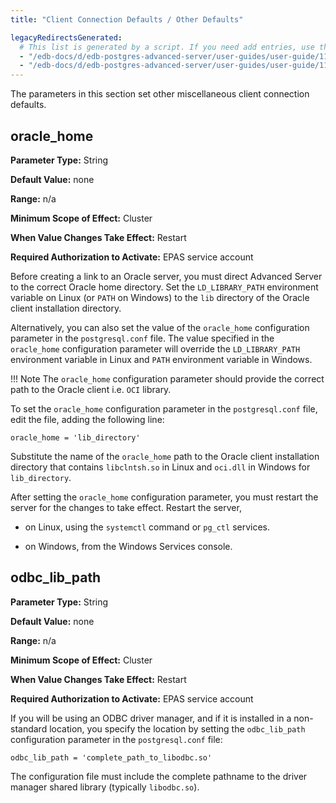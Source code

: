 ```yaml
---
title: "Client Connection Defaults / Other Defaults"

legacyRedirectsGenerated:
  # This list is generated by a script. If you need add entries, use the `legacyRedirects` key.
  - "/edb-docs/d/edb-postgres-advanced-server/user-guides/user-guide/11/EDB_Postgres_Advanced_Server_Guide.1.31.html"
  - "/edb-docs/d/edb-postgres-advanced-server/user-guides/user-guide/11/EDB_Postgres_Advanced_Server_Guide.1.031.html"
---
```


<div id="ccd_other_defaults" class="registered_link"></div>

The parameters in this section set other miscellaneous client connection defaults.

## oracle_home

**Parameter Type:** String

**Default Value:** none

**Range:** n/a

**Minimum Scope of Effect:** Cluster

**When Value Changes Take Effect:** Restart

**Required Authorization to Activate:** EPAS service account

Before creating a link to an Oracle server, you must direct Advanced Server to the correct Oracle home directory. Set the `LD_LIBRARY_PATH` environment variable on Linux (or `PATH` on Windows) to the `lib` directory of the Oracle client installation directory.

Alternatively, you can also set the value of the `oracle_home` configuration parameter in the `postgresql.conf` file. The value specified in the `oracle_home` configuration parameter will override the `LD_LIBRARY_PATH` environment variable in Linux and `PATH` environment variable in Windows.

!!! Note
    The `oracle_home` configuration parameter should provide the correct path to the Oracle client i.e. `OCI` library.


To set the `oracle_home` configuration parameter in the `postgresql.conf` file, edit the file, adding the following line:

```text
oracle_home = 'lib_directory'
```

Substitute the name of the `oracle_home` path to the Oracle client installation directory that contains `libclntsh.so` in Linux and `oci.dll` in Windows for `lib_directory`.

After setting the `oracle_home` configuration parameter, you must restart the server for the changes to take effect. Restart the server,

-   on Linux, using the `systemctl` command or `pg_ctl` services.

-   on Windows, from the Windows Services console.


## odbc_lib_path

**Parameter Type:** String

**Default Value:** none

**Range:** n/a

**Minimum Scope of Effect:** Cluster

**When Value Changes Take Effect:** Restart

**Required Authorization to Activate:** EPAS service account

If you will be using an ODBC driver manager, and if it is installed in a non-standard location, you specify the location by setting the `odbc_lib_path` configuration parameter in the `postgresql.conf` file:

`odbc_lib_path = 'complete_path_to_libodbc.so'`

The configuration file must include the complete pathname to the driver manager shared library (typically `libodbc.so`).
